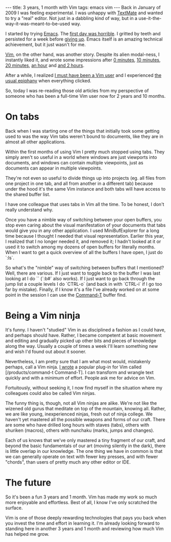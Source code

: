 ---
title: 3 years, 1 month with Vim
tags: emacs vim
---
Back in January of 2009 I was feeling experimental. I was unhappy with [[TextMate]] and wanted to try a "real" editor. Not just in a dabbling kind of way, but in a use-it-the-way-it-was-meant-to-be-used way.

I started by trying [[Emacs]]. The [https://wincent.com/blog/trying-emacs first day was horrible]. I gritted by teeth and persisted for a week before [https://wincent.com/blog/giving-up-on-emacs giving up]. Emacs itself is an amazing technical achievement, but it just wasn't for me.

[[Vim]], on the other hand, was another story. Despite its alien modal-ness, I instantly liked it, and wrote some impressions after [https://wincent.com/blog/0-minutes-with-vim 0 minutes], [https://wincent.com/blog/10-minutes-with-vim 10 minutes], [https://wincent.com/blog/20-minutes-with-vim 20 minutes], [https://wincent.com/blog/1-hour-with-vim an hour] and [https://wincent.com/blog/2-hours-with-vim and 2 hours].

After a while, I realized [https://wincent.com/blog/i-guess-i-must-be-a-vim-user-now I must have been a Vim user] and I experienced [https://wincent.com/blog/the-vim-epiphany the usual epiphany] when everything clicked.

So, today I was re-reading those old articles from my perspective of someone who has been a full-time Vim user now for 2 years and 10 months.

= On tabs =

Back when I was starting one of the things that initially took some getting used to was the way Vim tabs weren't bound to documents, like they are in almost all other applications.

Within the first months of using Vim I pretty much stopped using tabs. They simply aren't so useful in a world where windows are just viewports into documents, and windows can contain multiple viewpoints, just as documents can appear in multiple viewpoints.

They're not even so useful to divide things up into projects (eg. all files from one project in one tab, and all from another in a different tab) because under the hood it's the same Vim instance and both tabs will have access to the shared buffer list.

I have one colleague that uses tabs in Vim all the time. To be honest, I don't really understand why.

Once you have a nimble way of switching between your open buffers, you stop even caring about the visual manifestation of your documents that tabs would give you in any other application. I used MiniBufExplorer for a long time because I thought I needed that visual representation. Earlier this year, I realized that I no longer needed it, and removed it; I hadn't looked at it or used it to switch among my dozens of open buffers for literally months. When I want to get a quick overview of all the buffers I have open, I just do `:ls`.

So what's the "nimble" way of switching between buffers that I mentioned? Well, there are various. If I just want to toggle back to the buffer I was last looking at I do `<CTRL-6>` (`:b#` also works). If I just want to go back through the jump list a couple levels I do `CTRL-o` (and back in with `CTRL-i` if I go too far by mistake). Finally, if I know it's a file I've already worked on at some point in the session I can use the [[Command-T]] buffer find.

= Being a Vim ninja =

It's funny. I haven't "studied" Vim in as disciplined a fashion as I could have, and perhaps should have. Rather, I became competent at basic movement and editing and gradually picked up other bits and pieces of knowledge along the way. Usually a couple of times a week I'll learn something new and wish I'd found out about it sooner.

Nevertheless, I am pretty sure that I am what most would, mistakenly perhaps, call a Vim ninja. [https://wincent.com/blog/bringing-textmate-style-command-t-to-vim I wrote] a popular plug-in for Vim called [/products/command-t Command-T]. I can transform and wrangle text quickly and with a minimum of effort. People ask me for advice on Vim.

Fortuitously, without seeking it, I now find myself in the situation where my colleagues could also be called Vim ninjas.

The funny thing is, though, not all Vim ninjas are alike. We're not like the wizened old gurus that meditate on top of the mountain, knowing all. Rather, we are like young, inexperienced ninjas, fresh out of ninja college. We haven't yet mastered all the possible weapons and forms of our craft. There are some who have drilled long hours with staves (tabs), others with shuriken (macros), others with nunchaku (marks, jumps and changes).

Each of us knows that we've only mastered a tiny fragment of our craft, and beyond the basic fundamentals of our art (moving silently in the dark), there is little overlap in our knowledge. The one thing we have in common is that we can generally operate on text with fewer key presses, and with fewer "chords", than users of pretty much any other editor or IDE.

= The future =

So it's been a fun 3 years and 1 month. Vim has made my work so much more enjoyable and effortless. Best of all, I know I've only scratched the surface.

Vim is one of those deeply rewarding technologies that pays you back when you invest the time and effort in learning it. I'm already looking forward to standing here in another 3 years and 1 month and reviewing how much Vim has helped me grow.
